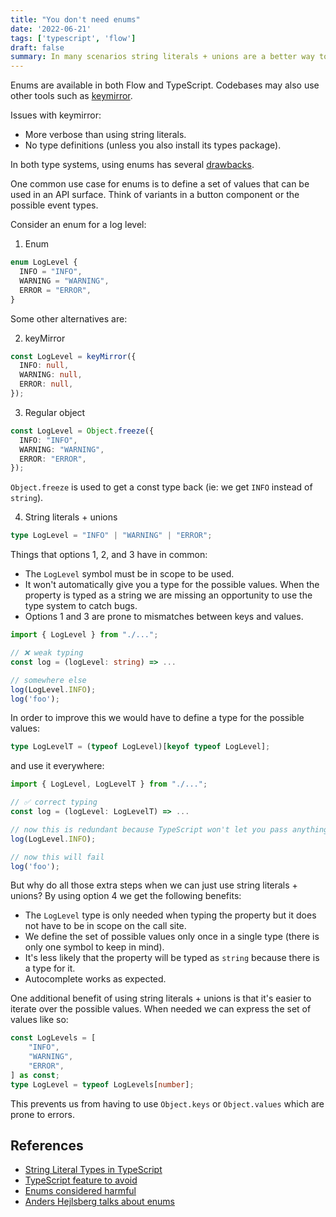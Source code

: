 ```yaml
---
title: "You don't need enums"
date: '2022-06-21'
tags: ['typescript', 'flow']
draft: false
summary: In many scenarios string literals + unions are a better way to define a set of values.
---
```


Enums are available in both Flow and TypeScript. Codebases may also use other tools such as [keymirror](https://www.npmjs.com/package/keymirror).

Issues with keymirror:

- More verbose than using string literals.
- No type definitions (unless you also install its types package).

In both type systems, using enums has several [drawbacks](https://flow.org/en/docs/enums/using-enums/#toc-when-to-not-use-enums).

One common use case for enums is to define a set of values that can be used in an API surface. Think of variants in a button component or the possible event types.

Consider an enum for a log level:

1. Enum
  ```ts
  enum LogLevel {
    INFO = "INFO",
    WARNING = "WARNING",
    ERROR = "ERROR",
  }
  ```

Some other alternatives are:

2. keyMirror
  ```ts
  const LogLevel = keyMirror({
    INFO: null,
    WARNING: null,
    ERROR: null,
  });
  ```
3. Regular object
  ```ts
  const LogLevel = Object.freeze({
    INFO: "INFO",
    WARNING: "WARNING",
    ERROR: "ERROR",
  });
  ```
  `Object.freeze` is used to get a const type back (ie: we get `INFO` instead of `string`).

4. String literals + unions
  ```ts
  type LogLevel = "INFO" | "WARNING" | "ERROR";
  ```

Things that options 1, 2, and 3 have in common:
- The `LogLevel` symbol must be in scope to be used.
- It won't automatically give you a type for the possible values. When the property is typed as a string we are missing an opportunity to use the type system to catch bugs.
- Options 1 and 3 are prone to mismatches between keys and values.

```ts
import { LogLevel } from "./...";

// ❌ weak typing
const log = (logLevel: string) => ...

// somewhere else
log(LogLevel.INFO);
log('foo');
```

In order to improve this we would have to define a type for the possible values:

```ts
type LogLevelT = (typeof LogLevel)[keyof typeof LogLevel];
```

and use it everywhere:

```ts
import { LogLevel, LogLevelT } from "./...";

// ✅ correct typing
const log = (logLevel: LogLevelT) => ...

// now this is redundant because TypeScript won't let you pass anything else
log(LogLevel.INFO);

// now this will fail
log('foo');
```

But why do all those extra steps when we can just use string literals + unions? By using option 4 we get the following benefits:
- The `LogLevel` type is only needed when typing the property but it does not have to be in scope on the call site.
- We define the set of possible values only once in a single type (there is only one symbol to keep in mind).
- It's less likely that the property will be typed as `string` because there is a type for it.
- Autocomplete works as expected.

One additional benefit of using string literals + unions is that it's easier to iterate over the possible values. When needed we can express the set of values like so:

```ts
const LogLevels = [
    "INFO",
    "WARNING",
    "ERROR",
] as const;
type LogLevel = typeof LogLevels[number];
```

This prevents us from having to use `Object.keys` or `Object.values` which are prone to errors.

## References

- [String Literal Types in TypeScript](https://mariusschulz.com/blog/string-literal-types-in-typescript)
- [TypeScript feature to avoid](https://www.executeprogram.com/blog/typescript-features-to-avoid)
- [Enums considered harmful](https://www.youtube.com/watch?v=jjMbPt_H3RQ)
- [Anders Hejlsberg talks about enums](https://www.youtube.com/watch?v=vBJF0cJ_3G0&t=1012s)
